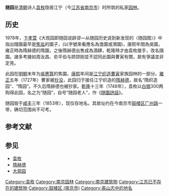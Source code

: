 '''随园'''是[[清朝|清朝]]诗人[[袁枚|袁枚]]隐居江宁（今[[江苏省|江苏省]][[南京市|南京市]]）时所筑的私家[[园林|园林]]。

==历史==
1978年，[[卞孝萱|卞孝萱]]《大观园即随园说辟谬—从随园历史说到新发现的〈随园图〉》中指出隨園最早是[[焦竑|焦竑]]的園子，(以字號來看應名為澹園或漪園)，康熙年間為吳園，雍正時為隋赫德的隋園，之後隋赫德出售成為酒肆，乾隆時才由袁枚接手，改名隨園。諸多考據如周汝昌、俞平伯与顾颉刚並不認同此園與曹寅有關，故有爭議並非定見。

{{Fact|据说}}此园在[[明朝|明朝]]末年为[[吳應箕|吳應箕]]的焦園，[[康熙|康熙]]年间是[[江宁织造|江宁织造]][[曹寅|曹寅]]家族园林的一部分。[[雍正|雍正]]五年（1727年）曹家被[[抄没|抄没]]，此园归于接任江宁织造的[[隋赫德|隋赫德]]，故名“隋织造园”、“隋园”。不久后隋赫德也被抄家。[[乾隆|乾隆]]十三年（1748年），袁枚以[[白银|白银]]300两购得此园，名之为“随园”，自号“随园老人”，作《[[随園詩話|随園詩話]]》。

随园毁于[[咸丰_(年号)|咸丰]]三年（1853年），现仅存地名。其故址约在今南京市[[鼓楼区_(南京)|鼓楼区]][[广州路_(南京)|广州路]]一带，确切范围尚不可考。

== 参考文献 ==
{{Reflist}}

== 参见 ==
* [[袁枚|袁枚]]
* [[隋赫德|隋赫德]]
* [[大观园|大观园]]

[[Category:袁枚|Category:袁枚]]
[[Category:南京园林|Category:南京园林]]
[[Category:南京建筑物|Category:南京建筑物]]
[[Category:江苏已不存在的建筑物|Category:江苏已不存在的建筑物]]
[[Category:鼓楼区_(南京市)|Category:鼓楼区 (南京市)]]
[[Category:盋山志中的地名|Category:盋山志中的地名]]